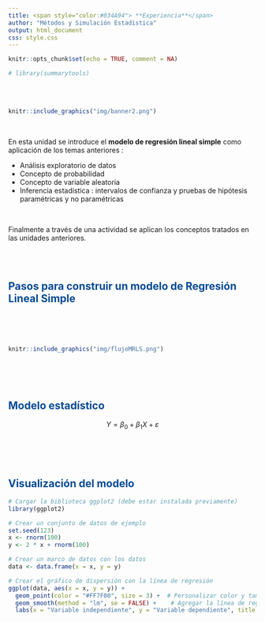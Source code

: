 ```yaml
---
title: <span style="color:#034A94"> **Experiencia**</span>
author: "Métodos y Simulación Estadística"
output: html_document
css: style.css
---
```




```r
knitr::opts_chunk$set(echo = TRUE, comment = NA)

# library(summarytools)

```



</br></br>

```r
knitr::include_graphics("img/banner2.png")
```

</br>

En esta unidad se introduce el **modelo de regresión lineal simple** como aplicación de los temas anteriores : 

* Análisis exploratorio de datos
* Concepto de probabilidad
* Concepto de variable aleatoria
* Inferencia estadística : intervalos de confianza y pruebas de hipótesis paramétricas y no paramétricas

</br>

Finalmente a través de una actividad se aplican los conceptos tratados en las unidades anteriores.

</br></br>

## <span style="color:#034A94">**Pasos para construir un modelo de Regresión Lineal Simple**</span>

</br></br></br>


```r
knitr::include_graphics("img/flujoMRLS.png")
```

</br></br></br>

## <span style="color:#034A94">**Modelo estadístico**</span>
<div class="content-box-blue">

$$Y = \beta_{0} + \beta_{1} X +  \varepsilon $$
</div>

</br></br></br>

## <span style="color:#034A94">**Visualización del modelo**</span>

```r
# Cargar la biblioteca ggplot2 (debe estar instalada previamente)
library(ggplot2)

# Crear un conjunto de datos de ejemplo
set.seed(123)
x <- rnorm(100)
y <- 2 * x + rnorm(100)

# Crear un marco de datos con los datos
data <- data.frame(x = x, y = y)

# Crear el gráfico de dispersión con la línea de regresión
ggplot(data, aes(x = x, y = y)) +
  geom_point(color = "#FF7F00", size = 3) +  # Personalizar color y tamaño de los puntos
  geom_smooth(method = "lm", se = FALSE) +    # Agregar la línea de regresión
  labs(x = "Variable independiente", y = "Variable dependiente", title = "Regresión Lineal Simple")

```



